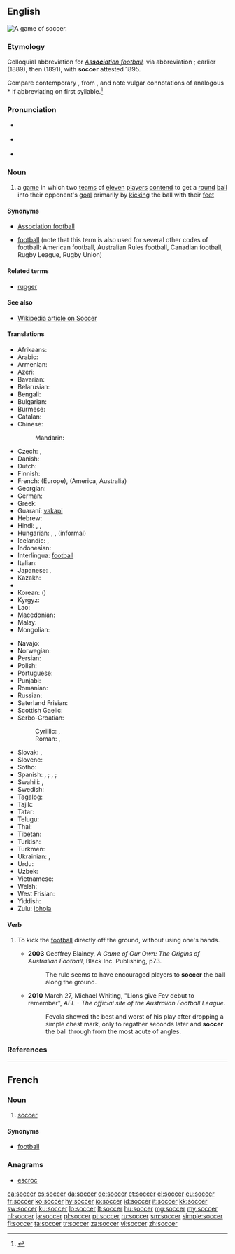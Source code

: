 ==English==
[[Image:FIFA World Cup 2006 - SWE vs. PAR.jpg|thumb|right|A game of soccer.]]
{{wikipedia}}

===Etymology===
Colloquial abbreviation for ''[[association football|As'''soc'''iation football]],'' via abbreviation {{term|assoc.|Assoc.|lang=en}}{{suffix||er|ss=7|t2=(slang suffix)}}; earlier {{term|socca}} (1889), then {{term|socker}} (1891), with '''soccer''' attested 1895.

Compare contemporary {{term|rugger|lang=en}}, from {{term|Rugby|lang=en}}, and note vulgar connotations of analogous *{{term||asser}} if abbreviating on first syllable.<ref>{{R:Online Etymology Dictionary}}</ref>

===Pronunciation===
* {{a|UK}} {{IPA|/ˈsɒk.əː/}} {{X-SAMPA|/"sQk@/}}
* {{a|US}} {{IPA|/ˈsɑk.ɚ/}} {{X-SAMPA|/"sAk@`/}}
* {{rhymes|ɒkə(r)}}

===Noun===
{{en-noun|-}}

# {{chiefly|North America|Australia|Ireland|NZ|South Africa}} a [[game]] in which two [[team]]s of [[eleven]] [[player]]s [[contend]] to get a [[round]] [[ball]] into their opponent's [[goal]] primarily by [[kick]]ing the ball with their [[foot|feet]]

====Synonyms====
* {{qualifier|UK}} [[association football|Association football]]
* [[football]] (note that this term is also used for several other codes of football: American football, Australian Rules football, Canadian football, Rugby League, Rugby Union)

====Related terms====
* [[rugger]]

====See also====
* [[w:Association football|Wikipedia article on Soccer]]

====Translations====
{{trans-top|soccer}}
* Afrikaans: {{t+|af|sokker|xs=Afrikaans}}
* Arabic: {{t-|ar|كرة القدم|f|tr=kúrat al-qádam}}
* Armenian: {{t+|hy|ֆուտբոլ|tr=futbol}}
* Azeri: {{t+|az|futbol|xs=Azeri}}
* Bavarian: {{tø|bar|Fuaßboi}}
* Belarusian: {{t|be|футбол|m|tr=futból|sc=Cyrl}}
* Bengali: {{t|bn|ফুটবল|tr=phuţbôl|sc=Beng}}
* Bulgarian: {{t|bg|футбол|m|tr=futból|sc=Cyrl}}
* Burmese: {{t|my|ဘောလုံး|tr=bo: loun:|sc=Mymr}}
* Catalan: {{t|ca|futbol|m}}
* Chinese:
*: Mandarin: {{t+|cmn|足球|tr=zúqiú|sc=Hani}}
* Czech: {{t+|cs|fotbal|m}}, {{t|cs|kopaná|f}}
* Danish: {{t-|da|fodbold|c}}
* Dutch: {{t+|nl|voetbal|n}}
* Finnish: {{t+|fi|jalkapallo}}
* French: {{t+|fr|football|m}} (Europe), {{t+|fr|soccer|m}} (America, Australia)
* Georgian: {{t-|ka|ფეხბურთი|tr=p'exburt'i|sc=Geor|xs=Georgian}}
* German: {{t+|de|Fußball|m}}
* Greek: {{t+|el|ποδόσφαιρο|n|tr=podósfairo}}
* Guaraní: [[vakapi]]
* Hebrew: {{t+|he|כדורגל|m|alt=כַּדּוּרֶגֶל|tr=kadurégel}}
* Hindi: {{t-|hi|फ़ुटबॉल|tr=fuṭbol|xs=Hindi}}, {{t-|hi|फ़ुटबाल|tr=fuṭbāl, fuṭbol|xs=Hindi}}, {{t|hi|फुटबॉल|tr=phuṭbol|xs=Hindi}}
* Hungarian: {{t+|hu|labdarúgás}}, {{t+|hu|futball}}, {{t+|hu|foci}} (informal)
* Icelandic: {{t+|is|fótbolti|m}}, {{t-|is|knattspyrna|f}}
* Indonesian: {{t|id|sepakbola|xs=Indonesian}}
* Interlingua: [[football]]
* Italian: {{t+|it|calcio|m}}
* Japanese: {{t+|ja|サッカー|tr=sakkā}}, {{t+|ja|蹴球|tr=しゅうきゅう, shūkyū}} {{qualifier|rare}}
* Kazakh: {{t|kk|футбол|tr=futbol|sc=Cyrl}}
* {{trreq|Khmer}}
* Korean: {{t+|ko|축구|tr=chukgu|sc=Hang}} ({{t+|ko|蹴球|sc=Hani}})
* Kyrgyz: {{t|ky|футбол|tr=futbol|sc=Cyrl}}
* Lao: {{t|lo|ຟຸດບານ|tr=fūt baːn|sc=Laoo}}
* Macedonian: {{t-|mk|фудбал|m|tr=fúdbal}}
* Malay: {{t+|ms|bola sepak|xs=Malay}}
* Mongolian: {{t|mn|хөлбөмбөг|tr=hölbömbög|sc=Cyrl}}
{{trans-mid}}
* Navajo: {{tø|nv|jooł nabíznítaałí}}
* Norwegian: {{t+|no|fotball|m}}
* Persian: {{t-|fa|فوتبال|tr=futbâl|xs=Persian}}
* Polish: {{t+|pl|piłka nożna|f}}
* Portuguese: {{t+|pt|futebol|m}}
* Punjabi: {{t|pa|ਫੁਟਬਾਲ|sc=Guru}}
* Romanian: {{t+|ro|fotbal|n}}
* Russian: {{t+|ru|футбол|m|tr=futból}}
* Saterland Frisian: {{tø|stq|Foutbal}}
* Scottish Gaelic: {{t-|gd|ball-coise|m|xs=Scottish Gaelic}}
* Serbo-Croatian:
*: Cyrillic: {{t|sh|фудбал|m|sc=Cyrl}}, {{t|sh|ногомет|m|sc=Cyrl}}
*: Roman: {{t|sh|fudbal|m}}, {{t|sh|nogomet|m}}
* Slovak: {{t|sk|futbal|m}}, {{t-|sk|fotbal|m}}
* Slovene: {{t+|sl|nogomet|m}}
* Sotho: {{t-|st|bolo|xs=Sotho}}
* Spanish: {{t+|es|fútbol|m}}, {{qualifier|Mexico}} {{t+|es|futbol}}; {{t+|es|balompié|m}}, {{t+|es|balón-pie|m}}; {{qualifier|Mexico}} {{t+|es|pambol}}
* Swahili: {{t+|sw|soka|xs=Swahili}},  {{t+|sw|kandanda|xs=Swahili}}
* Swedish: {{t+|sv|fotboll|c}}
* Tagalog: {{t|tl|putbol}}
* Tajik: {{t|tg|футбол|tr=futbol|sc=Cyrl}}
* Tatar: {{t|tt|футбол|tr=futbol|sc=Cyrl}}
* Telugu: {{t|te|ఫుట్ బాల్|sc=Telu}}
* Thai: {{t|th|ฟุตบอล|tr=fóot-bon}}
* Tibetan: {{t|bo|རྐང་རྩེད་སྤོ་ལོ།|sc=Tibt}}
* Turkish: {{t+|tr|futbol}}
* Turkmen: {{t|tk|futbol}}
* Ukrainian: {{t-|uk|футбол|m|tr=futból|xs=Ukrainian}}, {{t-|uk|копаний м’яч|m|tr=kópanyj m”jač|xs=Ukrainian}}
* Urdu: {{t|ur|فٹ بال|tr=fuṭ bāl|xs=Urdu}}
* Uzbek: {{t|uz|futbol}}
* Vietnamese: {{t+|vi|bóng đá|xs=Vietnamese}}
* Welsh: {{t|cy|pêl-droed|m}}
* West Frisian: {{t|fy|fuotbal|xs=West Frisian}} {{u}}
* Yiddish: {{t-|yi|פֿוסבאָל|m|tr=fusbol|xs=Yiddish}}
* Zulu: [[ibhola]]
{{trans-bottom}}

====Verb====
{{en-verb}}

# {{context|[[Australian rules football]]}} To kick the [[football]] directly off the ground, without using one's hands.
#* '''2003''' Geoffrey Blainey, ''A Game of Our Own: The Origins of Australian Football'', Black Inc. Publishing, p73.
#*: The rule seems to have encouraged players to '''soccer''' the ball along the ground.
#* '''2010''' March 27, Michael Whiting, "Lions give Fev debut to remember", ''AFL - The official site of the Australian Football League''.
#*: Fevola showed the best and worst of his play after dropping a simple chest mark, only to regather seconds later and '''soccer''' the ball through from the most acute of angles.

===References===
<references/>

----

==French==

===Noun===
{{fr-noun-unc|m}}

# {{Quebec|lang=fr}} [[#English|soccer]] {{gloss|[[association football]]}}

====Synonyms====
* [[football#French|football]] {{m}} {{qualifier|European French}}

===Anagrams===
* [[escroc#French|escroc]]

[[ca:soccer]]
[[cs:soccer]]
[[da:soccer]]
[[de:soccer]]
[[et:soccer]]
[[el:soccer]]
[[eu:soccer]]
[[fr:soccer]]
[[ko:soccer]]
[[hy:soccer]]
[[io:soccer]]
[[id:soccer]]
[[it:soccer]]
[[kk:soccer]]
[[sw:soccer]]
[[ku:soccer]]
[[lo:soccer]]
[[lt:soccer]]
[[hu:soccer]]
[[mg:soccer]]
[[my:soccer]]
[[nl:soccer]]
[[ja:soccer]]
[[pl:soccer]]
[[pt:soccer]]
[[ru:soccer]]
[[sm:soccer]]
[[simple:soccer]]
[[fi:soccer]]
[[ta:soccer]]
[[tr:soccer]]
[[za:soccer]]
[[vi:soccer]]
[[zh:soccer]]